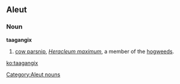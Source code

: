==Aleut==

===Noun===
'''taagangix'''

# [[cow parsnip]], ''[[Heracleum maximum]]'', a member of the [[hogweed]]s.

[[Category:Aleut nouns]]

[[ko:taagangix]]